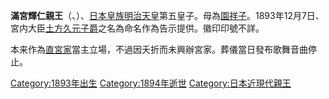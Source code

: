 {{unreferenced|time=2010-08-09T14:13:04+00:00}}
'''滿宮輝仁親王'''（{{lang|ja|みつのみやてるひとしんのう}}、{{bd|1893年|11月30日|1894年|8月17日}}）、[[日本|日本]][[皇族|皇族]][[明治天皇|明治天皇]]第五皇子。母為[[園祥子|園祥子]]。1893年12月7日、宮内大臣[[土方久元|土方久元]][[子爵|子爵]]之名為命名作為告示提供。徽印印號不詳。

本来作為[[直宮家|直宮家]]當主立場，不過因夭折而未興辦宮家。葬儀當日發布歌舞音曲停止。

[[Category:1893年出生|Category:1893年出生]]
[[Category:1894年逝世|Category:1894年逝世]]
[[Category:日本近現代親王|Category:日本近現代親王]]